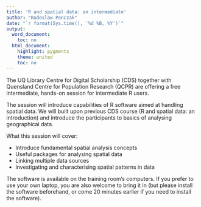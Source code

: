 ```yaml
---
title: 'R and spatial data: an intermediate'
author: "Radoslaw Panczak"
date: "`r format(Sys.time(), '%d %B, %Y')`"
output:
  word_document:
    toc: no
  html_document:
    highlight: pygments
    theme: united
    toc: no
---
```


<!-- ------------------------------------------------------------ --> 
<!-- ------------------------------------------------------------ --> 


The UQ Library Centre for Digital Scholarship (CDS) together with Quensland Centre for Population Research (QCPR) are offering a free intermediate, hands-on session for intermediate R users.

The session will introduce capabilities of R software aimed at handling spatial data. We will built upon previous CDS course (R and spatial data: an introduction) and introduce the participants to basics of analysing geographical data. 

What this session will cover:

- Introduce fundamental spatial analysis concepts
- Useful packages for analysing spatial data
- Linking multiple data sources 
- Investigating and characterising spatial patterns in data

The software is available on the training room's computers. If you prefer to use your own laptop, you are also welcome to bring it in (but please install the software beforehand, or come 20 minutes earlier if you need to install the software).